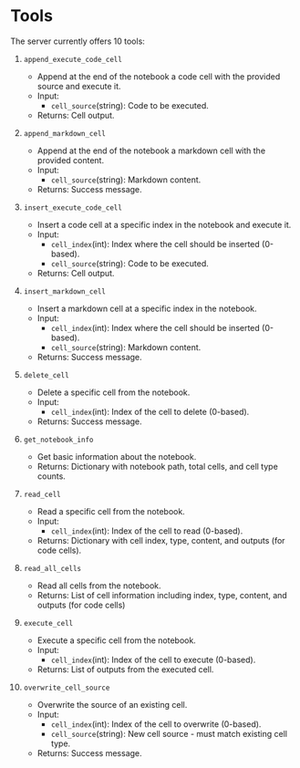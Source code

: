 # Tools

The server currently offers 10 tools:

1. `append_execute_code_cell`
    - Append at the end of the notebook a code cell with the provided source and execute it.
    - Input:
      - `cell_source`(string): Code to be executed.
    - Returns: Cell output.

2. `append_markdown_cell`
    - Append at the end of the notebook a markdown cell with the provided content.
    - Input:
      - `cell_source`(string): Markdown content.
    - Returns: Success message.

3. `insert_execute_code_cell`
    - Insert a code cell at a specific index in the notebook and execute it.
    - Input:
      - `cell_index`(int): Index where the cell should be inserted (0-based).
      - `cell_source`(string): Code to be executed.
    - Returns: Cell output.

4. `insert_markdown_cell`
    - Insert a markdown cell at a specific index in the notebook.
    - Input:
      - `cell_index`(int): Index where the cell should be inserted (0-based).
      - `cell_source`(string): Markdown content.
    - Returns: Success message.

5. `delete_cell`
    - Delete a specific cell from the notebook.
    - Input:
      - `cell_index`(int): Index of the cell to delete (0-based).
    - Returns: Success message.

6. `get_notebook_info`
    - Get basic information about the notebook.
    - Returns: Dictionary with notebook path, total cells, and cell type counts.

7. `read_cell`
    - Read a specific cell from the notebook.
    - Input:
      - `cell_index`(int): Index of the cell to read (0-based).
    - Returns: Dictionary with cell index, type, content, and outputs (for code cells).

8. `read_all_cells`
    - Read all cells from the notebook.
    - Returns:  List of cell information including index, type, content,
                    and outputs (for code cells)

9. `execute_cell`
    - Execute a specific cell from the notebook.
    - Input:
      - `cell_index`(int): Index of the cell to execute (0-based).
    - Returns: List of outputs from the executed cell.

10. `overwrite_cell_source`
    - Overwrite the source of an existing cell.
    - Input:
      - `cell_index`(int): Index of the cell to overwrite (0-based).
      - `cell_source`(string): New cell source - must match existing cell type.
    - Returns: Success message.
